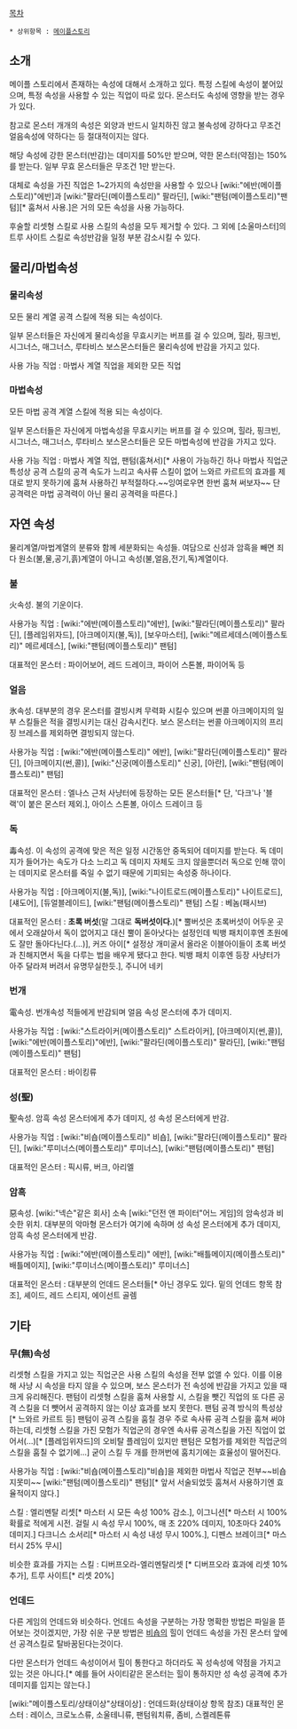 [[목차]]
 * 상위항목 : [[메이플스토리]]
== 소개 ==
메이플 스토리에서 존재하는 속성에 대해서 소개하고 있다. 특정 스킬에 속성이 붙어있으며, 특정 속성을 사용할 수 있는 직업이 따로 있다. 몬스터도 속성에 영향을 받는 경우가 있다.

참고로 몬스터 개개의 속성은 외양과 반드시 일치하진 않고 불속성에 강하다고 무조건 얼음속성에 약하다는 등 절대적이지는 않다.

해당 속성에 강한 몬스터(반감)는 데미지를 50%만 받으며, 약한 몬스터(약점)는 150%를 받는다. 일부 무효 몬스터들은 무조건 1만 받는다.

대체로 속성을 가진 직업은 1~2가지의 속성만을 사용할 수 있으나 [wiki:"에반(메이플스토리)"에반]과 [wiki:"팔라딘(메이플스토리)" 팔라딘], [wiki:"팬텀(메이플스토리)"팬텀][* 훔쳐서 사용.]은 거의 모든 속성을 사용 가능하다.

후술할 리셋형 스킬로 사용 스킬의 속성을 모두 제거할 수 있다. 그 외에 [소울마스터]의 트루 사이트 스킬로 속성반감을 일정 부분 감소시킬 수 있다.

== 물리/마법속성 ==

=== 물리속성 ===
모든 물리 계열 공격 스킬에 적용 되는 속성이다.

일부 몬스터들은 자신에게 물리속성을 무효시키는 버프를 걸 수 있으며, 힐라, 핑크빈, 시그너스, 매그너스, 루타비스 보스몬스터들은 물리속성에 반감을 가지고 있다.

사용 가능 직업 : 마법사 계열 직업을 제외한 모든 직업

=== 마법속성 ===
모든 마법 공격 계열 스킬에 적용 되는 속성이다. 

일부 몬스터들은 자신에게 마법속성을 무효시키는 버프를 걸 수 있으며, 힐라, 핑크빈, 시그너스, 매그너스, 루타비스 보스몬스터들은 모든 마법속성에 반감을 가지고 있다.

사용 가능 직업 : 마법사 계열 직업, 팬텀(훔쳐서)[* 사용이 가능하긴 하나 마법사 직업군 특성상 공격 스킬의 공격 속도가 느리고 속사류 스킬이 없어 느와르 카르트의 효과를 제대로 받지 못하기에 훔쳐 사용하긴 부적절하다.~~잉여로우면 한번 훔쳐 써보자~~ 단 공격력은 마법 공격력이 아닌 물리 공격력을 따른다.]

== 자연 속성 ==

물리계열/마법계열의 분류와 함께 세분화되는 속성들. 여담으로 신성과 암흑을 빼면 죄다 원소(불,물,공기,흙)계열이 아니고 속성(불,얼음,전기,독)계열이다.

=== 불 ===

火속성. 불의 기운이다.

사용가능 직업 : [wiki:"에반(메이플스토리)"에반], [wiki:"팔라딘(메이플스토리)" 팔라딘], [플레임위자드], [아크메이지(불,독)], [보우마스터], [wiki:"메르세데스(메이플스토리)" 메르세데스], [wiki:"팬텀(메이플스토리)" 팬텀]

대표적인 몬스터 : 파이어보어, 레드 드레이크, 파이어 스톤볼, 파이어독 등

=== 얼음 ===

氷속성. 대부분의 경우 몬스터를 결빙시켜 무력화 시킬수 있으며 썬콜 아크메이지의 일부 스킬들은 적을 결빙시키는 대신 감속시킨다. 보스 몬스터는 썬콜 아크메이지의 프리징 브레스를 제외하면 결빙되지 않는다.

사용가능 직업 : [wiki:"에반(메이플스토리)" 에반], [wiki:"팔라딘(메이플스토리)" 팔라딘], [아크메이지(썬,콜)], [wiki:"신궁(메이플스토리)" 신궁], [아란], [wiki:"팬텀(메이플스토리)" 팬텀]

대표적인 몬스터 : 엘나스 근처 사냥터에 등장하는 모든 몬스터들[* 단, '다크'나 '블랙'이 붙은 몬스터 제외.], 아이스 스톤볼, 아이스 드레이크 등

=== 독 ===

毒속성. 이 속성의 공격에 맞은 적은 일정 시간동안 중독되어 데미지를 받는다. 독 데미지가 들어가는 속도가 다소 느리고 독 데미지 자체도 크지 않을뿐더러 독으로 인해 깎이는 데미지로 몬스터를 죽일 수 없기 때문에 기피되는 속성중 하나이다.

사용가능 직업 : [아크메이지(불,독)], [wiki:"나이트로드(메이플스토리)" 나이트로드], [섀도어], [듀얼블레이드], [wiki:"팬텀(메이플스토리)" 팬텀]
스킬 : 베놈(패시브)

대표적인 몬스터 : '''초록 버섯'''(말 그대로 '''독버섯이다.''')[* 뿔버섯은 초록버섯이 어두운 곳에서 오래살아서 독이 없어지고 대신 뿔이 돋아낫다는 설정인데 빅뱅 패치이후엔 초원에도 잘만 돌아다닌다.(...)], 커즈 아이[* 설정상 개미굴서 올라온 이블아이들이 초록 버섯과 친해지면서 독을 다루는 법을 배우게 됐다고 한다. 빅뱅 패치 이후엔 등장 사냥터가 아주 달라져 버려서 유명무실한듯.], 주니어 네키

=== 번개 ===

電속성. 번개속성 적들에게 반감되며 얼음 속성 몬스터에 추가 데미지.

사용가능 직업 : [wiki:"스트라이커(메이플스토리)" 스트라이커], [아크메이지(썬,콜)], [wiki:"에반(메이플스토리)"에반], [wiki:"팔라딘(메이플스토리)" 팔라딘], [wiki:"팬텀(메이플스토리)" 팬텀]

대표적인 몬스터 : 바이킹류

=== 성(聖) ===
聖속성. 암흑 속성 몬스터에게 추가 데미지, 성 속성 몬스터에게 반감.

사용가능 직업 : [wiki:"비숍(메이플스토리)" 비숍], [wiki:"팔라딘(메이플스토리)" 팔라딘], [wiki:"루미너스(메이플스토리)" 루미너스], [wiki:"팬텀(메이플스토리)" 팬텀]

대표적인 몬스터 : 픽시류, 버크, 아리엘

=== 암흑 ===

惡속성. [wiki:"넥슨"같은 회사] 소속 [wiki:"던전 앤 파이터"어느 게임]의 암속성과 비슷한 위치. 대부분의 악마형 몬스터가 여기에 속하며 성 속성 몬스터에게 추가 데미지, 암흑 속성 몬스터에게 반감.

사용가능 직업 : [wiki:"에반(메이플스토리)" 에반], [wiki:"배틀메이지(메이플스토리)" 배틀메이지], [wiki:"루미너스(메이플스토리)" 루미너스]

대표적인 몬스터 : 대부분의 언데드 몬스터들[* 아닌 경우도 있다. 밑의 언데드 항목 참조], 셰이드, 레드 스티지, 에이선트 골렘

== 기타 ==

=== 무(無)속성 ===

리셋형 스킬을 가지고 있는 직업군은 사용 스킬의 속성을 전부 없앨 수 있다. 이를 이용해 사냥 시 속성을 타지 않을 수 있으며, 보스 몬스터가 전 속성에 반감을 가지고 있을 때 크게 유리해진다. 팬텀이 리셋형 스킬을 훔쳐 사용할 시, 스킬을 뺏긴 직업의 또 다른 공격 스킬을 더 뺏어서 공격하지 않는 이상 효과를 보지 못한다. 팬텀 공격 방식의 특성상[* 느와르 카르트 등] 팬텀이 공격 스킬을 훔칠 경우 주로 속사류 공격 스킬을 훔쳐 써야 하는데, 리셋형 스킬을 가진 모험가 직업군의 경우엔 속사류 공격스킬을 가진 직업이 없어서(...)[* [플레임위자드]의 오비탈 플레임이 있지만 팬텀은 모험가를 제외한 직업군의 스킬을 훔칠 수 없기에...] 굳이 스킬 두 개를 한꺼번에 훔치기에는 효율성이 떨어진다.

사용가능 직업 : [wiki:"비숍(메이플스토리)"비숍]을 제외한 마법사 직업군 전부~~비숍 지못미~~ [wiki:"팬텀(메이플스토리)" 팬텀][* 앞서 서술되었듯 훔쳐서 사용하기엔 효율적이지 않다.]

스킬 : 엘리멘탈 리셋[* 마스터 시 모든 속성 100% 감소.], 이그니션[* 마스터 시 100% 확률로 적에게 시전. 걸릴 시 속성 무시 100%, 매 초 220% 데미지, 10초마다 240% 데미지.] 다크니스 소서리[* 마스터 시 속성 내성 무시 100%.], 디펜스 브레이크[* 마스터시 25% 무시]

비슷한 효과를 가지는 스킬 : 디버프오라-엘리멘탈리셋 [* 디버프오라 효과에 리셋 10% 추가], 트루 사이트[* 리셋 20%]

=== 언데드 ===

다른 게임의 언데드와 비슷하다. 언데드 속성을 구분하는 가장 명확한 방법은 파일을 뜯어보는 것이겠지만, 가장 쉬운 구분 방법은 [[비숍]]의 힐이 언데드 속성을 가진 몬스터 앞에선 공격스킬로 탈바꿈된다는것이다.

다만 몬스터가 언데드 속성이어서 힐이 통한다고 하더라도 꼭 성속성에 약점을 가지고 있는 것은 아니다.[* 예를 들어 사이티같은 몬스터는 힐이 통하지만 성 속성 공격에 추가 데미지를 입지는 않는다.]

[wiki:"메이플스토리/상태이상"상태이상] : 언데드화(상태이상 항목 참조)
대표적인 몬스터 : 레이스, 크로노스류, 소울테니류, 팬텀워치류, 좀비, 스켈레톤류
